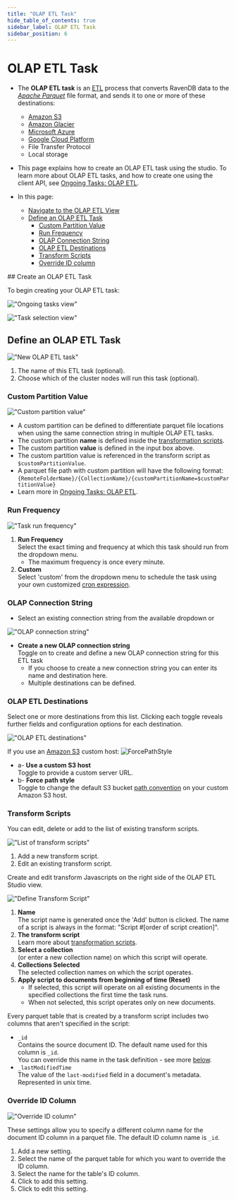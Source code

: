 ```yaml
---
title: "OLAP ETL Task"
hide_table_of_contents: true
sidebar_label: OLAP ETL Task
sidebar_position: 6
---
```



# OLAP ETL Task
<Admonition type="note" title="">

* The **OLAP ETL task** is an [ETL](../../../../server/ongoing-tasks/etl/basics.mdx) process that converts RavenDB data to the 
[_Apache Parquet_](https://parquet.apache.org/docs/) file format, and sends 
it to one or more of these destinations:  
  * [Amazon S3](https://aws.amazon.com/s3/)
  * [Amazon Glacier](https://aws.amazon.com/glacier/)
  * [Microsoft Azure](https://azure.microsoft.com/)
  * [Google Cloud Platform](https://cloud.google.com/)
  * File Transfer Protocol
  * Local storage

* This page explains how to create an OLAP ETL task using the studio. To 
learn more about OLAP ETL tasks, and how to create one using the client API, 
see [Ongoing Tasks: OLAP ETL](../../../../server/ongoing-tasks/etl/olap.mdx).

* In this page:  
  * [Navigate to the OLAP ETL View](../../../../studio/database/tasks/ongoing-tasks/olap-etl-task.mdx#navigate-to-the-olap-etl-view)
  * [Define an OLAP ETL Task](../../../../studio/database/tasks/ongoing-tasks/olap-etl-task.mdx#define-an-olap-etl-task)
      * [Custom Partition Value](../../../../studio/database/tasks/ongoing-tasks/olap-etl-task.mdx#custom-partition-value)
      * [Run Frequency](../../../../studio/database/tasks/ongoing-tasks/olap-etl-task.mdx#run-frequency)
      * [OLAP Connection String](../../../../studio/database/tasks/ongoing-tasks/olap-etl-task.mdx#olap-connection-string)
      * [OLAP ETL Destinations](../../../../studio/database/tasks/ongoing-tasks/olap-etl-task.mdx#olap-etl-destinations)
      * [Transform Scripts](../../../../studio/database/tasks/ongoing-tasks/olap-etl-task.mdx#transform-scripts)
      * [Override ID column](../../../../studio/database/tasks/ongoing-tasks/olap-etl-task.mdx#override-id-column)

</Admonition>
## Create an OLAP ETL Task

To begin creating your OLAP ETL task:  

!["Ongoing tasks view"](./assets/ongoing-tasks-view.png)

!["Task selection view"](./assets/olap-etl-task-selection-view.png)



## Define an OLAP ETL Task

!["New OLAP ETL task"](./assets/olap-etl-5.png)


1. The name of this ETL task (optional).  
2. Choose which of the cluster nodes will run this task (optional).  




### Custom Partition Value

!["Custom partition value"](./assets/olap-etl-2.png)

* A custom partition can be defined to differentiate parquet file locations when 
using the same connection string in multiple OLAP ETL tasks.  
* The custom partition **name** is defined inside the [transformation scripts](../../../../studio/database/tasks/ongoing-tasks/olap-etl-task.mdx#transform-scripts).  
* The custom partition **value** is defined in the input box above.  
* The custom partition value is referenced in the transform script as 
`$customPartitionValue`.  
* A parquet file path with custom partition will have the following format:  
  `{RemoteFolderName}/{CollectionName}/{customPartitionName=$customPartitionValue}`  
* Learn more in [Ongoing Tasks: OLAP ETL](../../../../server/ongoing-tasks/etl/olap.mdx#the-custom-partition-value).  


### Run Frequency

!["Task run frequency"](./assets/olap-etl-3.png)

1. **Run Frequency**  
   Select the exact timing and frequency at which this task should run from the dropdown menu.  
    * The maximum frequency is once every minute.  
2. **Custom**  
   Select 'custom' from the dropdown menu to schedule the task using your own customized 
[cron expression](https://docs.oracle.com/cd/E12058_01/doc/doc.1014/e12030/cron_expressions.htm).  


### OLAP Connection String

* Select an existing connection string from the available dropdown or 

!["OLAP connection string"](./assets/olap-etl-4.png)

* **Create a new OLAP connection string**  
  Toggle on to create and define a new OLAP connection string for this ETL task  
  * If you choose to create a new connection string you can enter its name and destination here.  
  * Multiple destinations can be defined.  


### OLAP ETL Destinations

Select one or more destinations from this list. Clicking each toggle reveals further 
fields and configuration options for each destination.  

!["OLAP ETL destinations"](./assets/olap-etl-7.png)

  If you use an [Amazon S3](https://aws.amazon.com/s3/) custom host:
  ![ForcePathStyle](./assets/studio-force-path-style.png)

   * a- **Use a custom S3 host**  
     Toggle to provide a custom server URL.  
   * b- **Force path style**  
     Toggle to change the default S3 bucket [path convention](https://aws.amazon.com/blogs/aws/amazon-s3-path-deprecation-plan-the-rest-of-the-story/) on your custom Amazon S3 host.  


### Transform Scripts

You can edit, delete or add to the list of existing transform scripts.

!["List of transform scripts"](./assets/olap-etl-8.png)

1. Add a new transform script.  
2. Edit an existing transform script.  

Create and edit transform Javascripts on the right side of the OLAP ETL Studio view.

!["Define Transform Script"](./assets/olap-etl-9.png)



1. **Name**  
   The script name is generated once the 'Add' button is clicked. The name of a script 
   is always in the format: "Script #[order of script creation]".  
2. **The transform script**  
   Learn more about [transformation scripts](../../../../server/ongoing-tasks/etl/raven.mdx#transformation-script-options).  
3. **Select a collection**  
   (or enter a new collection name) on which this script will operate.  
4. **Collections Selected**  
   The selected collection names on which the script operates.  
5. **Apply script to documents from beginning of time (Reset)**  
   * If selected, this script will operate on all existing documents in the 
   specified collections the first time the task runs.  
   * When not selected, this script operates only on new documents.  



<Admonition type="info" title="">

Every parquet table that is created by a transform script includes two columns that 
aren't specified in the script:  

* `_id`  
  Contains the source document ID. The default name used for this column is `_id`.  
  You can override this name in the task definition - see more 
  [below](../../../../studio/database/tasks/ongoing-tasks/olap-etl-task.mdx#override-id-column).  
* `_lastModifiedTime`  
  The value of the `last-modified` field in a document's metadata. Represented in unix time.  

</Admonition>


### Override ID Column

!["Override ID column"](./assets/olap-etl-8.png)

These settings allow you to specify a different column name for the document ID column 
in a parquet file. The default ID column name is `_id`.  


1. Add a new setting.  
2. Select the name of the parquet table for which you want to override the ID column.  
3. Select the name for the table's ID column.  
4. Click to add this setting.  
5. Click to edit this setting.  




